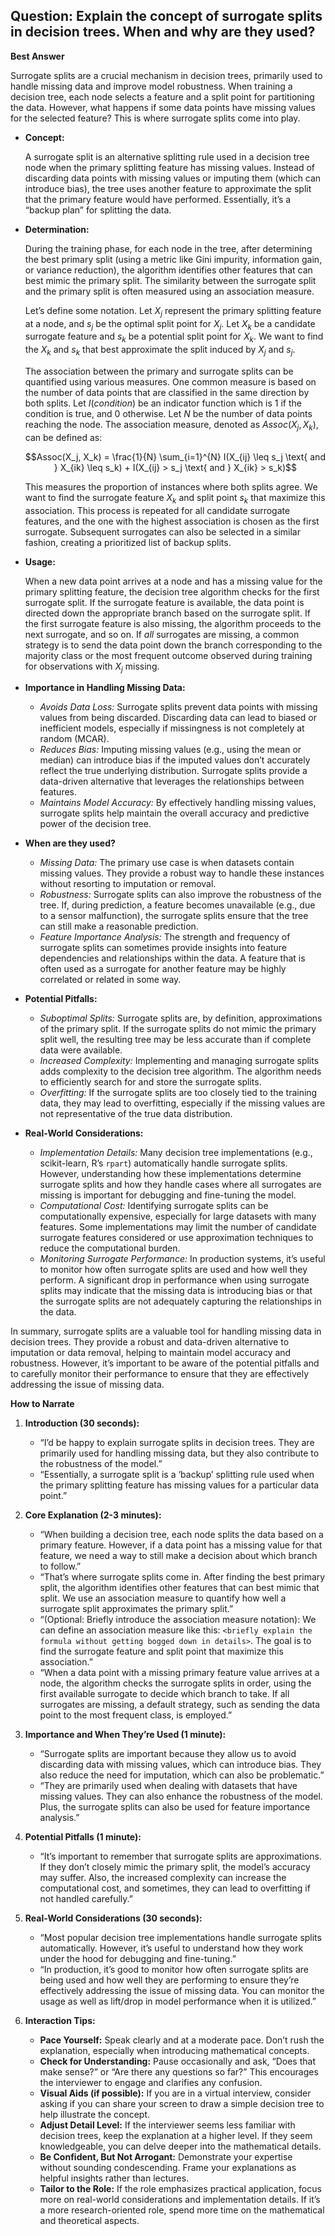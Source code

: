 ## Question: Explain the concept of surrogate splits in decision trees. When and why are they used?

**Best Answer**

Surrogate splits are a crucial mechanism in decision trees, primarily used to handle missing data and improve model robustness. When training a decision tree, each node selects a feature and a split point for partitioning the data. However, what happens if some data points have missing values for the selected feature? This is where surrogate splits come into play.

*   **Concept:**

    A surrogate split is an alternative splitting rule used in a decision tree node when the primary splitting feature has missing values. Instead of discarding data points with missing values or imputing them (which can introduce bias), the tree uses another feature to approximate the split that the primary feature would have performed. Essentially, it's a "backup plan" for splitting the data.

*   **Determination:**

    During the training phase, for each node in the tree, after determining the best primary split (using a metric like Gini impurity, information gain, or variance reduction), the algorithm identifies other features that can best mimic the primary split. The similarity between the surrogate split and the primary split is often measured using an association measure.

    Let's define some notation.  Let $X_j$ represent the primary splitting feature at a node, and $s_j$ be the optimal split point for $X_j$. Let $X_k$ be a candidate surrogate feature and $s_k$ be a potential split point for $X_k$. We want to find the $X_k$ and $s_k$ that best approximate the split induced by $X_j$ and $s_j$.

    The association between the primary and surrogate splits can be quantified using various measures. One common measure is based on the number of data points that are classified in the same direction by both splits.  Let $I(condition)$ be an indicator function which is 1 if the condition is true, and 0 otherwise.  Let $N$ be the number of data points reaching the node. The association measure, denoted as $Assoc(X_j, X_k)$, can be defined as:

    $$Assoc(X_j, X_k) = \frac{1}{N} \sum_{i=1}^{N} I(X_{ij} \leq s_j \text{ and } X_{ik} \leq s_k) + I(X_{ij} > s_j \text{ and } X_{ik} > s_k)$$

    This measures the proportion of instances where both splits agree.  We want to find the surrogate feature $X_k$ and split point $s_k$ that maximize this association.  This process is repeated for all candidate surrogate features, and the one with the highest association is chosen as the first surrogate.  Subsequent surrogates can also be selected in a similar fashion, creating a prioritized list of backup splits.

*   **Usage:**

    When a new data point arrives at a node and has a missing value for the primary splitting feature, the decision tree algorithm checks for the first surrogate split. If the surrogate feature is available, the data point is directed down the appropriate branch based on the surrogate split. If the first surrogate feature is also missing, the algorithm proceeds to the next surrogate, and so on.  If *all* surrogates are missing, a common strategy is to send the data point down the branch corresponding to the majority class or the most frequent outcome observed during training for observations with $X_j$ missing.

*   **Importance in Handling Missing Data:**

    *   *Avoids Data Loss:* Surrogate splits prevent data points with missing values from being discarded. Discarding data can lead to biased or inefficient models, especially if missingness is not completely at random (MCAR).
    *   *Reduces Bias:* Imputing missing values (e.g., using the mean or median) can introduce bias if the imputed values don't accurately reflect the true underlying distribution. Surrogate splits provide a data-driven alternative that leverages the relationships between features.
    *   *Maintains Model Accuracy:* By effectively handling missing values, surrogate splits help maintain the overall accuracy and predictive power of the decision tree.

*   **When are they used?**

    *   *Missing Data:* The primary use case is when datasets contain missing values. They provide a robust way to handle these instances without resorting to imputation or removal.
    *   *Robustness:* Surrogate splits can also improve the robustness of the tree. If, during prediction, a feature becomes unavailable (e.g., due to a sensor malfunction), the surrogate splits ensure that the tree can still make a reasonable prediction.
    *   *Feature Importance Analysis:*  The strength and frequency of surrogate splits can sometimes provide insights into feature dependencies and relationships within the data.  A feature that is often used as a surrogate for another feature may be highly correlated or related in some way.

*   **Potential Pitfalls:**

    *   *Suboptimal Splits:* Surrogate splits are, by definition, approximations of the primary split. If the surrogate splits do not mimic the primary split well, the resulting tree may be less accurate than if complete data were available.
    *   *Increased Complexity:* Implementing and managing surrogate splits adds complexity to the decision tree algorithm. The algorithm needs to efficiently search for and store the surrogate splits.
    *   *Overfitting:* If the surrogate splits are too closely tied to the training data, they may lead to overfitting, especially if the missing values are not representative of the true data distribution.

*   **Real-World Considerations:**

    *   *Implementation Details:* Many decision tree implementations (e.g., scikit-learn, R's `rpart`) automatically handle surrogate splits. However, understanding how these implementations determine surrogate splits and how they handle cases where all surrogates are missing is important for debugging and fine-tuning the model.
    *   *Computational Cost:* Identifying surrogate splits can be computationally expensive, especially for large datasets with many features.  Some implementations may limit the number of candidate surrogate features considered or use approximation techniques to reduce the computational burden.
    *   *Monitoring Surrogate Performance:* In production systems, it's useful to monitor how often surrogate splits are used and how well they perform. A significant drop in performance when using surrogate splits may indicate that the missing data is introducing bias or that the surrogate splits are not adequately capturing the relationships in the data.

In summary, surrogate splits are a valuable tool for handling missing data in decision trees. They provide a robust and data-driven alternative to imputation or data removal, helping to maintain model accuracy and robustness. However, it's important to be aware of the potential pitfalls and to carefully monitor their performance to ensure that they are effectively addressing the issue of missing data.

**How to Narrate**

1.  **Introduction (30 seconds):**

    *   "I'd be happy to explain surrogate splits in decision trees. They are primarily used for handling missing data, but they also contribute to the robustness of the model."
    *   "Essentially, a surrogate split is a 'backup' splitting rule used when the primary splitting feature has missing values for a particular data point."

2.  **Core Explanation (2-3 minutes):**

    *   "When building a decision tree, each node splits the data based on a primary feature. However, if a data point has a missing value for that feature, we need a way to still make a decision about which branch to follow."
    *   "That's where surrogate splits come in. After finding the best primary split, the algorithm identifies other features that can best mimic that split. We use an association measure to quantify how well a surrogate split approximates the primary split."
    *   "(Optional: Briefly introduce the association measure notation): We can define an association measure like this: `<briefly explain the formula without getting bogged down in details>`. The goal is to find the surrogate feature and split point that maximize this association."
    *   "When a data point with a missing primary feature value arrives at a node, the algorithm checks the surrogate splits in order, using the first available surrogate to decide which branch to take. If all surrogates are missing, a default strategy, such as sending the data point to the most frequent class, is employed."

3.  **Importance and When They're Used (1 minute):**

    *   "Surrogate splits are important because they allow us to avoid discarding data with missing values, which can introduce bias. They also reduce the need for imputation, which can also be problematic."
    *   "They are primarily used when dealing with datasets that have missing values. They can also enhance the robustness of the model. Plus, the surrogate splits can also be used for feature importance analysis."

4.  **Potential Pitfalls (1 minute):**

    *   "It's important to remember that surrogate splits are approximations. If they don't closely mimic the primary split, the model's accuracy may suffer. Also, the increased complexity can increase the computational cost, and sometimes, they can lead to overfitting if not handled carefully."

5.  **Real-World Considerations (30 seconds):**

    *   "Most popular decision tree implementations handle surrogate splits automatically. However, it's useful to understand how they work under the hood for debugging and fine-tuning."
    *   "In production, it's good to monitor how often surrogate splits are being used and how well they are performing to ensure they're effectively addressing the issue of missing data.  You can monitor the usage as well as lift/drop in model performance when it is utilized."

6.  **Interaction Tips:**

    *   **Pace Yourself:** Speak clearly and at a moderate pace. Don't rush the explanation, especially when introducing mathematical concepts.
    *   **Check for Understanding:** Pause occasionally and ask, "Does that make sense?" or "Are there any questions so far?" This encourages the interviewer to engage and clarifies any confusion.
    *   **Visual Aids (if possible):** If you are in a virtual interview, consider asking if you can share your screen to draw a simple decision tree to help illustrate the concept.
    *   **Adjust Detail Level:** If the interviewer seems less familiar with decision trees, keep the explanation at a higher level. If they seem knowledgeable, you can delve deeper into the mathematical details.
    *   **Be Confident, But Not Arrogant:** Demonstrate your expertise without sounding condescending. Frame your explanations as helpful insights rather than lectures.
    *   **Tailor to the Role:** If the role emphasizes practical application, focus more on real-world considerations and implementation details. If it's a more research-oriented role, spend more time on the mathematical and theoretical aspects.
